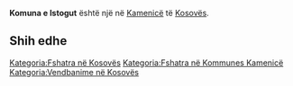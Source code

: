 {{Fshat në 
 | Emri                = Komuna e Istogut
 | EmriAlt                = 
 | NAME_SHORT_FORM=      Istog
 | NAME_GENERIC=      Komuna
 | NAME_SORT_NAME_RO=      KOMUNAEISTOGUT
 | FULL_NAME_RO = Komuna e Istogut
 | FULL_NAME_ND_RO=Komuna e Istogut
 | SORT_NAME_RG=ISTOGUT KOMUNAE
 | FULL_NAME_RG=Istogut, Komuna e
 | FULL_NAME_ND_RG=Istogut, Komuna e
 | SRP_NAME_SHORT_FORM=      
 | SRP_NAME_GENERIC=      
 | SRP_NAME_SORT_NAME_RO=      
 | SRP_FULL_NAME_RO = 
 | SRP_FULL_NAME_ND_RO=
 | SRP_SORT_NAME_RG=
 | SRP_FULL_NAME_RG=
 | SRP_FULL_NAME_ND_RG=
 | Emri (Rasa dhanore) = 
 | Figura              = 
 | Shteti              = Kosovo
 | Komuna              = Kamenicë
 | Kodi postar         = 
 | Sipërfaqja          = 

 | Popullsia           = 

 | Regj. i popullsisë  = 
 | Dend. e popullsisë  = 
 | Faqja zyrtare       = 
 <!--- Koordinatat ----> 
 | Gjerësia            = 42.766667
 | Gjatësia            = 20.483333
 | Lartësia            = 
}}
'''Komuna e Istogut''' është një [[]] në [[Kamenicë]] të [[Kosovës]].

<!-- == Gjeografia == -->
<!-- == Historia == -->
<!-- == Demografia == -->
== Shih edhe ==
{{Komuna Kamenicë}}
{{Kosovo-Administrata-Cung}}

[[Kategoria:Fshatra në Kosovës]]
[[Kategoria:Fshatra në Kommunes Kamenicë]]
[[Kategoria:Vendbanime në Kosovës]]